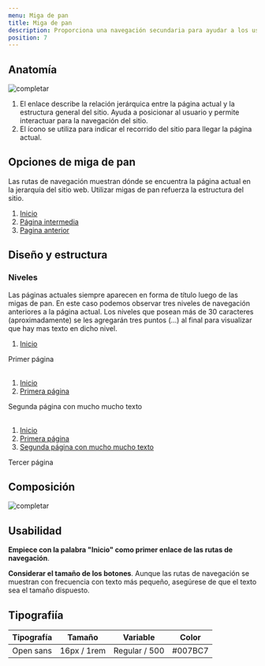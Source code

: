 ```yaml
---
menu: Miga de pan
title: Miga de pan
description: Proporciona una navegación secundaria para ayudar a los usuarios a comprender dónde se encuentran.
position: 7
---
```


## Anatomía

![completar](/componentes/breadcrumb/anatomía-1.svg)

1. El enlace describe la relación jerárquica entre la página actual y la estructura general del sitio. Ayuda a posicionar al usuario y permite interactuar para la navegación del sitio.
2. El ícono se utiliza para indicar el recorrido del sitio para llegar la página actual.


## Opciones de miga de pan

Las rutas de navegación muestran dónde se encuentra la página actual en la jerarquía del sitio web. Utilizar migas de pan refuerza la estructura del sitio.

<div>
<nav aria-label="breadcrumb">
  <ol className="breadcrumb">
    <li className="breadcrumb-item"><a href="#">Inicio</a></li>
    <li className="breadcrumb-item"><a href="#">Página intermedia</a></li>
    <li className="breadcrumb-item"><a href="#">Pagina anterior</a></li>
  </ol>
</nav>
</div>

## Diseño y estructura

### Niveles

Las páginas actuales siempre aparecen en forma de título luego de las migas de pan. En este caso podemos observar tres niveles de navegación anteriores a la página actual. Los niveles que posean más de 30 caracteres (aproximadamente) se les agregarán tres puntos (…) al final para visualizar que hay mas texto en dicho nivel.

<Example>
<nav aria-label="breadcrumb">
  <ol className="breadcrumb">
    <li className="breadcrumb-item"><a href="#">Inicio</a></li>
  </ol>
</nav>
<div class="h2 text-muted">Primer página</div>
</Example>

<br />

<Example>
<nav aria-label="breadcrumb">
  <ol className="breadcrumb">
    <li className="breadcrumb-item"><a href="#">Inicio</a></li>
    <li className="breadcrumb-item"><a href="#">Primera página</a></li>
  </ol>
</nav>
<div class="h2 text-muted">Segunda página con mucho mucho texto</div>
</Example>

<br />

<Example>
<nav aria-label="breadcrumb">
  <ol className="breadcrumb">
    <li className="breadcrumb-item"><a href="#">Inicio</a></li>
    <li className="breadcrumb-item"><a href="#">Primera página</a></li>
    <li className="breadcrumb-item"><a href="#">Segunda página con mucho mucho texto</a></li>
  </ol>
</nav>
<div class="h2 text-muted">Tercer página</div>
</Example>


## Composición

![completar](/componentes/breadcrumb/composición-1.svg)


## Usabilidad

**Empiece con la palabra "Inicio" como primer enlace de las rutas de navegación**.

**Considerar el tamaño de los botones**. Aunque las rutas de navegación se muestran con frecuencia con texto más pequeño, asegúrese de que el texto sea el tamaño dispuesto.


## Tipografiía

| Tipografía | Tamaño           | Variable       | Color   |
| ---------- | ---------------- | -------------- | ------- |
| Open sans  | 16px / 1rem      | Regular / 500  | #007BC7 |
